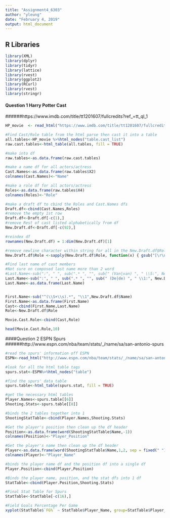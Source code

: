 ---
title: "Assignment4_6303"
author: "yleung"
date: "February 4, 2019"
output: html_document
---

## R Libraries
```{r setup, include=FALSE}
library(XML)
library(dplyr)
library(tidyr)
library(lattice)
library(rvest)
library(ggplot2)
library(RCurl)
library(rvest)
library(stringr)
```

#### Question 1 Harry Potter Cast 
######https://www.imdb.com/title/tt1201607/fullcredits?ref_=tt_ql_1

```{r Q1Cast}
HP_movie  <- read_html("https://www.imdb.com/title/tt1201607/fullcredits?ref_=tt_ql_1")

#Find Cast/Role table from the html parse then cast it into a table
all.tables<-HP_movie %>%html_nodes("table.cast_list")
raw.cast.tables<-html_table(all.tables, fill = TRUE)

#make into df
raw.tables<-as.data.frame(raw.cast.tables)

#make a name df for all actors/actress
Cast.Names<-as.data.frame(raw.tables$X2)
colnames(Cast.Names)<-"Name"

#make a role df for all actors/actress
Roles<-as.data.frame(raw.tables$X4)
colnames(Roles)<-"Role"

#make a draft df to cbind the Roles and Cast.Names dfs
Draft.df<-cbind(Cast.Names,Roles)
#remove the empty 1st row
Draft.df<-Draft.df[-c(1),]
#remove Rest of cast listed alphabetically from df
New.Draft.df<-Draft.df[-c(92),]

#reindex df
rownames(New.Draft.df) = 1:dim(New.Draft.df)[1]

#remove newline character within string for all in the New.Draft.df$Role 
New.Draft.df$Role <-sapply(New.Draft.df$Role, function(x) { gsub("[\r\n]+\\s+", "", x) })

#Find last name of cast members
#Not sure on composed last name more than 2 word
#Last.Name<-sub(":", " ", sub(".* ", "", sub(" (Van|van) ", " \\5:", New.Draft.df$Name)))
Last.Name<-sub(":", " ", sub(".* ", "", sub(" (De|de) ", " \\1:", New.Draft.df$Name)))
Last.Name<-as.data.frame(Last.Name)


First.Name<-sub("^(\\S+\\s).*", "\\1",New.Draft.df$Name)
First.Name<-as.data.frame(First.Name)
Cast<-cbind(First.Name,Last.Name)
Role<-New.Draft.df$Role

Movie.Cast.Role<-cbind(Cast,Role)

head(Movie.Cast.Role,10)
```

####Question 2 ESPN Spurs
######http://www.espn.com/nba/team/stats/_/name/sa/san-antonio-spurs
```{r Q2-ESPN}
#read the spurs' information off ESPN
ESPN<-read_html("http://www.espn.com/nba/team/stats/_/name/sa/san-antonio-spurs")

#look for all the html table tags
spurs.stat<-ESPN%>%html_nodes("table")

#find the spurs' data table 
spurs.table<-html_table(spurs.stat, fill = TRUE)

#get the necessary html tables
Player.Names<-spurs.table[[6]]
Shooting.Stats<-spurs.table[[8]]

#binds the 2 tables together into 1
ShootingStatTable<-cbind(Player.Names,Shooting.Stats)

#Get the player's position then clean up the df header
Position<-as.data.frame(word(ShootingStatTable$Name,-1))
colnames(Position)<-"Player_Position"

#Get the player's name then clean up the df header
Player<-as.data.frame(word(ShootingStatTable$Name,1,2, sep = fixed(" ")))
colnames(Player)<-"Player_Name"

#binds the player name df and the position df into a single df
Player.Position<-cbind(Player,Position)

#Binds the player name, position, and the stat dfs into 1 df
StatTable<-cbind(Player.Position,Shooting.Stats)

#Final Stat Table for Spurs
StatTable<-StatTable[-c(16),]

#Field Goals Percentage Per Game 
xyplot(StatTable$`FG%` ~ StatTable$Player_Name, group=StatTable$Player_Position, data=StatTable, xlab="Player Name",ylab="Field Goals Percentage(%)", auto.key=list(space="right"), jitter.x=TRUE, jitter.y=TRUE, scales=list(x=list(rot=45)))
```


